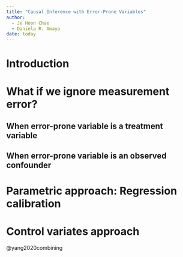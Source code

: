 ```yaml
---
title: "Causal Inference with Error-Prone Variables"
author: 
  - Je Hoon Chae
  - Daniela R. Amaya
date: today
---
```


# Introduction

# What if we ignore measurement error?

## When error-prone variable is a treatment variable

## When error-prone variable is an observed confounder

# Parametric approach: Regression calibration

# Control variates approach

@yang2020combining
